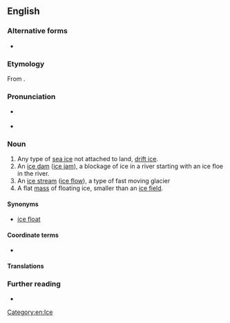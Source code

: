 {{also|icefloe}}
==English==

===Alternative forms===
* {{alter|en|icefloe}}

===Etymology===
From {{compound|en|ice|floe}}.

===Pronunciation===
* {{a|UK}} {{IPA|en|/ˈaɪs.fləʊ/}}
* {{a|US}} {{IPA|en|/ˈaɪs.floʊ/}}

===Noun===
{{en-noun}}

# Any type of [[sea ice]] not attached to land, [[drift ice]].
# An [[ice dam]] ([[ice jam]]), a blockage of ice in a river starting with an ice floe in the river.
# An [[ice stream]] ([[ice flow]]), a type of fast moving glacier
# A flat [[mass]] of floating ice, smaller than an [[ice field]].

====Synonyms====
* [[ice float]]

====Coordinate terms====
* {{l|en|iceberg}}

====Translations====
{{trans-see|floe}}

===Further reading===
* {{pedia}}

[[Category:en:Ice]]